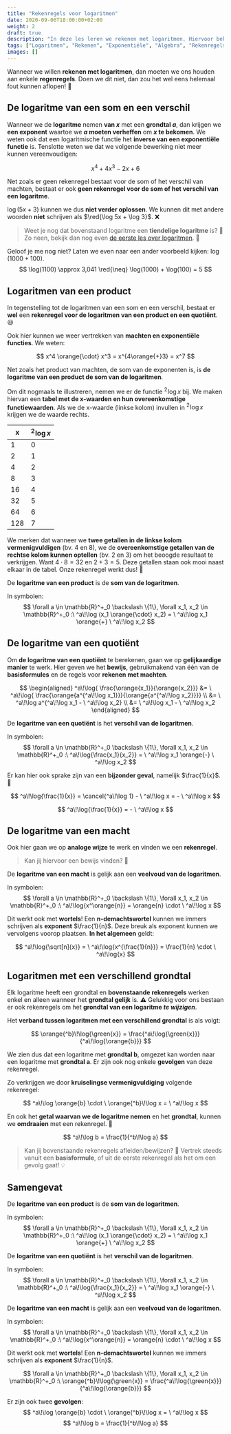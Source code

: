 ```yaml
---
title: "Rekenregels voor logaritmen"
date: 2020-09-06T18:00:00+02:00
weight: 2
draft: true
description: "In deze les leren we rekenen met logaritmen. Hiervoor bekijken we de verschillende rekenregels."
tags: ["Logaritmen", "Rekenen", "Exponentiële", "Algebra", "Rekenregels"]
images: []
---
```

Wanneer we willen **rekenen met logaritmen**, dan moeten we ons houden aan enkele **regenregels**. Doen we dit niet, dan zou het wel eens helemaal fout kunnen aflopen! 😬

## De logaritme van een som en een verschil
Wanneer we de **logaritme** nemen **van $x$** met een **grondtal $a$**, dan krijgen we **een exponent** waartoe we **$a$ moeten verheffen** om **$x$ te bekomen**. We weten ook dat een logaritmische functie het **inverse van een exponentiële functie** is. Tenslotte weten we dat we volgende bewerking niet meer kunnen vereenvoudigen:

$$
x^4 + 4x^3 - 2x + 6
$$

Net zoals er geen rekenregel bestaat voor de som of het verschil van machten, bestaat er ook **geen rekenregel voor de som of het verschil van een logaritme**.

$\log (5x + 3)$ kunnen we dus **niet verder oplossen**. We kunnen dit met andere woorden **niet** schrijven als $\red{\log 5x + \log 3}$. ❌
> Weet je nog dat bovenstaand logaritme een **tiendelige <Mute text="of Briggse"/> logaritme** is? 🤔 Zo neen, bekijk dan nog even [de eerste les over logaritmen](./logaritme). 🙌

Geloof je me nog niet? Laten we even naar een ander voorbeeld kijken: $\log(1000 + 100)$. 
$$
\log(1100) \approx 3,041 \red{\neq} \log(1000) + \log(100) = 5
$$

## Logaritmen van een product
In tegenstelling tot de logaritmen van een som en een verschil, bestaat er **wel** een **rekenregel voor de logaritmen van een product en een quotiënt**. 😃

Ook hier kunnen we weer vertrekken van **machten en exponentiële functies**. We weten:

$$
x^4 \orange{\cdot} x^3 = x^{4\orange{+}3} = x^7
$$

Net zoals het product van machten, de som van de exponenten is, is **de logaritme van een product de som van de logaritmen**. 

Om dit nogmaals te illustreren, nemen we er de functie $^2\!\log x$ bij. We maken hiervan een **tabel met de x-waarden en hun overeenkomstige functiewaarden**. Als we de x-waarde (linkse kolom) invullen in $^2\!\log x$ krijgen we de waarde rechts.

| x   | $^2\!\log x$ |
|-----|---------------|
| 1   | 0             |
| 2   | 1             |
| 4   | 2             |
| 8   | 3             |
| 16  | 4             |
| 32  | 5             |
| 64  | 6             |
| 128 | 7             |

We merken dat wanneer we **twee getallen in de linkse kolom vermenigvuldigen** (bv. 4 en 8), we de **overeenkomstige getallen van de rechtse kolom kunnen optellen** (bv. 2 en 3) om het beoogde resultaat te verkrijgen. Want $4 \cdot 8 = 32$ en $2 + 3 = 5$. Deze getallen staan ook mooi naast elkaar in de tabel. Onze rekenregel werkt dus! 💪

<Attention title="De logaritme van een product">

De **logaritme van een product** is de **som van de logaritmen**.

In symbolen:
$$
\forall a \in \mathbb{R}^+_0 \backslash \{1\}, \forall x_1, x_2 \in \mathbb{R}^+_0 :\ ^a\!\log (x_1 \orange{\cdot} x_2) = \ ^a\!\log x_1 \orange{+} \ ^a\!\log x_2
$$
</Attention>

## De logaritme van een quotiënt
Om **de logaritme van een quotiënt** te berekenen, gaan we op **gelijkaardige manier** te werk. Hier geven we het **bewijs**, gebruikmakend van één van de **<Orange>basisformules</Orange>** en de regels voor **rekenen met machten**.

$$
\begin{aligned}
    ^a\!\log{ \frac{\orange{x_1}}{\orange{x_2}}} &= \ ^a\!\log{ \frac{\orange{a^{^a\!\log x_1}}}{\orange{a^{^a\!\log x_2}}}} \\
    &= \ ^a\!\log a^{^a\!\log x_1 - \ ^a\!\log x_2} \\
    &= \ ^a\!\log x_1 - \ ^a\!\log x_2
\end{aligned}
$$

<Attention title="De logaritme van een quotiënt">

De **logaritme van een quotiënt** is het **verschil van de logaritmen**.

In symbolen:
$$
\forall a \in \mathbb{R}^+_0 \backslash \{1\}, \forall x_1, x_2 \in \mathbb{R}^+_0 :\ ^a\!\log{\frac{x_1}{x_2}} = \ ^a\!\log x_1 \orange{-} \ ^a\!\log x_2
$$
</Attention>

Er kan hier ook sprake zijn van een **bijzonder geval**, namelijk $\frac{1}{x}$. 🤨

$$
^a\!\log{\frac{1}{x}} = \cancel{^a\!\log 1} - \ ^a\!\log x = - \ ^a\!\log x
$$

<Attention title="Bijzonder geval bij de logaritme van een quotiënt">

$$
^a\!\log{\frac{1}{x}} = - \ ^a\!\log x
$$
</Attention>

## De logaritme van een macht
Ook hier gaan we op **analoge wijze** te werk en vinden we een **rekenregel**.
> Kan jij hiervoor een bewijs vinden? 🧐

<Attention title="De logaritme van een macht">

De **logaritme van een macht** is gelijk aan een **veelvoud van de logaritmen**.

In symbolen:
$$
\forall a \in \mathbb{R}^+_0 \backslash \{1\}, \forall x_1, x_2 \in \mathbb{R}^+_0 :\ ^a\!\log{x^\orange{n}} = \orange{n} \cdot \ ^a\!\log x
$$
</Attention>

Dit werkt ook met **wortels**! Een **n-demachtswortel** kunnen we immers schrijven als **exponent** $\frac{1}{n}$. Deze breuk als exponent kunnen we vervolgens voorop plaatsen. **In het algemeen** geldt:

$$
^a\!\log{\sqrt[n]{x}} = \ ^a\!\log{x^{\frac{1}{n}}} = \frac{1}{n} \cdot \ ^a\!\log{x}
$$

## Logaritmen met een verschillend grondtal
Elk logaritme heeft een grondtal en **bovenstaande rekenregels** werken enkel en alleen wanneer het **grondtal gelijk** is. ⚠️  Gelukkig voor ons bestaan er ook rekenregels om het **grondtal van een logaritme *te wijzigen***.

Het **verband tussen logaritmen met een verschillend grondtal** is als volgt:

$$
\orange{^b}\!\log{\green{x}} = \frac{^a\!\log{\green{x}}}{^a\!\log{\orange{b}}}
$$

We zien dus dat een logaritme met **grondtal b**, omgezet kan worden naar een logaritme met **grondtal a**. Er zijn ook nog enkele **gevolgen** van deze rekenregel.

Zo verkrijgen we door **kruiselingse vermenigvuldiging** volgende rekenregel:

$$
^a\!\log \orange{b} \cdot \ \orange{^b}\!\log x = \ ^a\!\log x
$$

En ook het **getal waarvan we de logaritme nemen** en het **grondtal**, kunnen we **omdraaien** met een rekenregel. 🤯

$$
^a\!\log b = \frac{1}{^b\!\log a}
$$

> Kan jij bovenstaande rekenregels afleiden/bewijzen? 🤔 Vertrek steeds vanuit een **basisformule**, of uit de eerste rekenregel als het om een gevolg gaat! 💡

## Samengevat
<Attention title="De logaritme van een product">

De **logaritme van een product** is de **som van de logaritmen**.

In symbolen:
$$
\forall a \in \mathbb{R}^+_0 \backslash \{1\}, \forall x_1, x_2 \in \mathbb{R}^+_0 :\ ^a\!\log (x_1 \orange{\cdot} x_2) = \ ^a\!\log x_1 \orange{+} \ ^a\!\log x_2
$$
</Attention>

<Attention title="De logaritme van een quotiënt">

De **logaritme van een quotiënt** is het **verschil van de logaritmen**.

In symbolen:
$$
\forall a \in \mathbb{R}^+_0 \backslash \{1\}, \forall x_1, x_2 \in \mathbb{R}^+_0 :\ ^a\!\log{\frac{x_1}{x_2}} = \ ^a\!\log x_1 \orange{-} \ ^a\!\log x_2
$$
</Attention>

<Attention title="De logaritme van een macht">

De **logaritme van een macht** is gelijk aan een **veelvoud van de logaritmen**.

In symbolen:
$$
\forall a \in \mathbb{R}^+_0 \backslash \{1\}, \forall x_1, x_2 \in \mathbb{R}^+_0 :\ ^a\!\log{x^\orange{n}} = \orange{n} \cdot \ ^a\!\log x
$$

Dit werkt ook met **wortels**! Een **n-demachtswortel** kunnen we immers schrijven als **exponent** $\frac{1}{n}$.
</Attention>

<Attention title="De logaritmen van een verschillend grondtal">

$$
\forall a \in \mathbb{R}^+_0 \backslash \{1\}, \forall x_1, x_2 \in \mathbb{R}^+_0 :\ \orange{^b}\!\log{\green{x}} = \frac{^a\!\log{\green{x}}}{^a\!\log{\orange{b}}}
$$

Er zijn ook twee **gevolgen**:
$$
^a\!\log \orange{b} \cdot \ \orange{^b}\!\log x = \ ^a\!\log x
$$
$$
^a\!\log b = \frac{1}{^b\!\log a}
$$
</Attention>